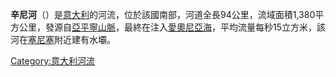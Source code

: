 '''辛尼河'''（{{lang-it|Sinni}}）是[[意大利|意大利]]的河流，位於該國南部，河道全長94公里，流域面積1,380平方公里，發源自[[亞平寧山脈|亞平寧山脈]]，最終在注入[[愛奧尼亞海|愛奧尼亞海]]，平均流量每秒15立方米，該河在[[塞尼塞|塞尼塞]]附近建有水壩。

{{Italy-geo-stub}}
[[Category:意大利河流|Category:意大利河流]]